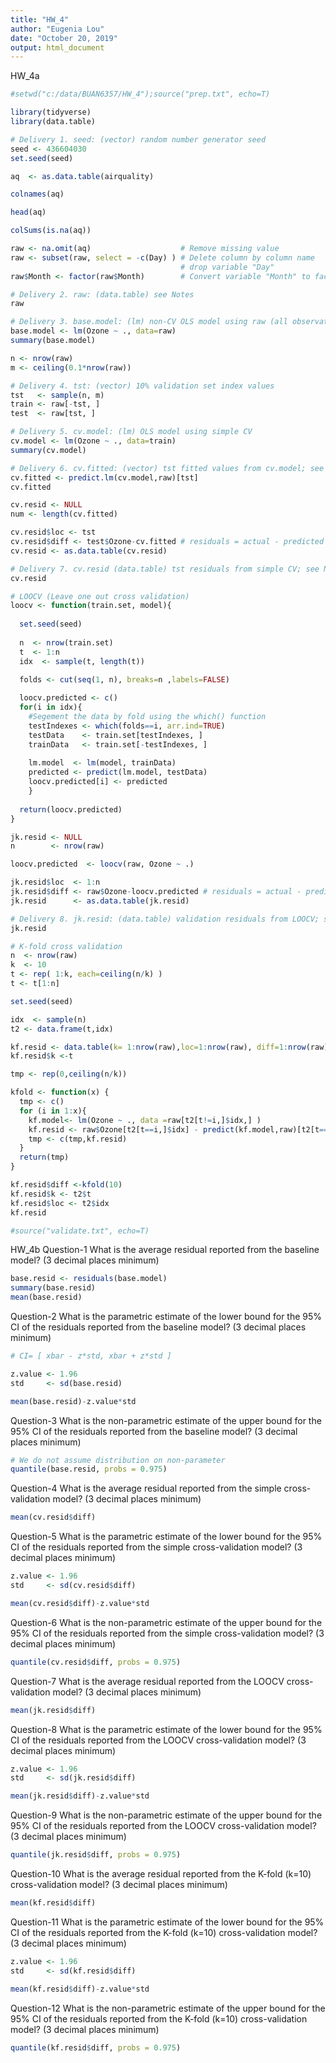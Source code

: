 ---
title: "HW_4"
author: "Eugenia Lou"
date: "October 20, 2019"
output: html_document
---

HW_4a
```{r}
#setwd("c:/data/BUAN6357/HW_4");source("prep.txt", echo=T)
```

```{r}
library(tidyverse)
library(data.table)

# Delivery 1. seed: (vector) random number generator seed
seed <- 436604030
set.seed(seed)

aq  <- as.data.table(airquality)
```

```{r}
colnames(aq)
```

```{r}
head(aq)
```

```{r}
colSums(is.na(aq))
```

```{r}
raw <- na.omit(aq)                    # Remove missing value
raw <- subset(raw, select = -c(Day) ) # Delete column by column name
                                      # drop variable "Day"
raw$Month <- factor(raw$Month)        # Convert variable "Month" to factor

# Delivery 2. raw: (data.table) see Notes
raw
```

```{r}
# Delivery 3. base.model: (lm) non-CV OLS model using raw (all observations)
base.model <- lm(Ozone ~ ., data=raw)
summary(base.model)
```

```{r}
n <- nrow(raw)
m <- ceiling(0.1*nrow(raw))

# Delivery 4. tst: (vector) 10% validation set index values
tst   <- sample(n, m)
train <- raw[-tst, ]
test  <- raw[tst, ]
```

```{r}
# Delivery 5. cv.model: (lm) OLS model using simple CV
cv.model <- lm(Ozone ~ ., data=train)
summary(cv.model)
```

```{r}
# Delivery 6. cv.fitted: (vector) tst fitted values from cv.model; see Notes
cv.fitted <- predict.lm(cv.model,raw)[tst]
cv.fitted
```

```{r}
cv.resid <- NULL
num <- length(cv.fitted)

cv.resid$loc <- tst
cv.resid$diff <- test$Ozone-cv.fitted # residuals = actual - predicted
cv.resid <- as.data.table(cv.resid)

# Delivery 7. cv.resid (data.table) tst residuals from simple CV; see Notes
cv.resid
```

```{r}
# LOOCV (Leave one out cross validation)
loocv <- function(train.set, model){
  
  set.seed(seed)
  
  n  <- nrow(train.set)
  t  <- 1:n
  idx  <- sample(t, length(t))

  folds <- cut(seq(1, n), breaks=n ,labels=FALSE)
  
  loocv.predicted <- c()
  for(i in idx){
    #Segement the data by fold using the which() function 
    testIndexes <- which(folds==i, arr.ind=TRUE)
    testData    <- train.set[testIndexes, ]
    trainData   <- train.set[-testIndexes, ]
    
    lm.model  <- lm(model, trainData)
    predicted <- predict(lm.model, testData)
    loocv.predicted[i] <- predicted
    }
  
  return(loocv.predicted)
}

jk.resid <- NULL
n        <- nrow(raw)

loocv.predicted  <- loocv(raw, Ozone ~ .)

jk.resid$loc  <- 1:n
jk.resid$diff <- raw$Ozone-loocv.predicted # residuals = actual - predicted
jk.resid      <- as.data.table(jk.resid)

# Delivery 8. jk.resid: (data.table) validation residuals from LOOCV; see Notes
jk.resid
```

```{r}
# K-fold cross validation
n  <- nrow(raw)
k  <- 10
t <- rep( 1:k, each=ceiling(n/k) )
t <- t[1:n]

set.seed(seed)

idx  <- sample(n)
t2 <- data.frame(t,idx)

kf.resid <- data.table(k= 1:nrow(raw),loc=1:nrow(raw), diff=1:nrow(raw))
kf.resid$k <-t

tmp <- rep(0,ceiling(n/k))

kfold <- function(x) {
  tmp <- c()
  for (i in 1:x){
    kf.model<- lm(Ozone ~ ., data =raw[t2[t!=i,]$idx,] )
    kf.resid <- raw$Ozone[t2[t==i,]$idx] - predict(kf.model,raw)[t2[t==i,]$idx]
    tmp <- c(tmp,kf.resid)
  }
  return(tmp)
}

kf.resid$diff <-kfold(10)
kf.resid$k <- t2$t
kf.resid$loc <- t2$idx
kf.resid

```

```{r}
#source("validate.txt", echo=T)
```


HW_4b
Question-1
What is the average residual reported from the baseline model? (3 decimal places minimum)
```{r}
base.resid <- residuals(base.model)
summary(base.resid)
mean(base.resid)
```

Question-2
What is the parametric estimate of the lower bound for the 95% CI of the residuals reported from the baseline model? (3 decimal places minimum)
```{r}
# CI= [ xbar - z*std, xbar + z*std ]

z.value <- 1.96
std     <- sd(base.resid)

mean(base.resid)-z.value*std
```

Question-3
What is the non-parametric estimate of the upper bound for the 95% CI of the residuals reported from the baseline model? (3 decimal places minimum)
```{r}
# We do not assume distribution on non-parameter
quantile(base.resid, probs = 0.975)
```

Question-4
What is the average residual reported from the simple cross-validation model? (3 decimal places minimum)
```{r}
mean(cv.resid$diff)
```

Question-5
What is the parametric estimate of the lower bound for the 95% CI of the residuals reported from the simple cross-validation model? (3 decimal places minimum)
```{r}
z.value <- 1.96
std     <- sd(cv.resid$diff)

mean(cv.resid$diff)-z.value*std
```

Question-6
What is the non-parametric estimate of the upper bound for the 95% CI of the residuals reported from the simple cross-validation model? (3 decimal places minimum)
```{r}
quantile(cv.resid$diff, probs = 0.975)
```

Question-7
What is the average residual reported from the LOOCV cross-validation model? (3 decimal places minimum)
```{r}
mean(jk.resid$diff)
```

Question-8
What is the parametric estimate of the lower bound for the 95% CI of the residuals reported from the LOOCV cross-validation model? (3 decimal places minimum)
```{r}
z.value <- 1.96
std     <- sd(jk.resid$diff)

mean(jk.resid$diff)-z.value*std
```

Question-9
What is the non-parametric estimate of the upper bound for the 95% CI of the residuals reported from the LOOCV cross-validation model? (3 decimal places minimum)
```{r}
quantile(jk.resid$diff, probs = 0.975)
```

Question-10
What is the average residual reported from the K-fold (k=10) cross-validation model? (3 decimal places minimum)
```{r}
mean(kf.resid$diff)
```

Question-11
What is the parametric estimate of the lower bound for the 95% CI of the residuals reported from the K-fold (k=10) cross-validation model? (3 decimal places minimum)
```{r}
z.value <- 1.96
std     <- sd(kf.resid$diff)

mean(kf.resid$diff)-z.value*std
```

Question-12
What is the non-parametric estimate of the upper bound for the 95% CI of the residuals reported from the K-fold (k=10) cross-validation model? (3 decimal places minimum)
```{r}
quantile(kf.resid$diff, probs = 0.975)
```


